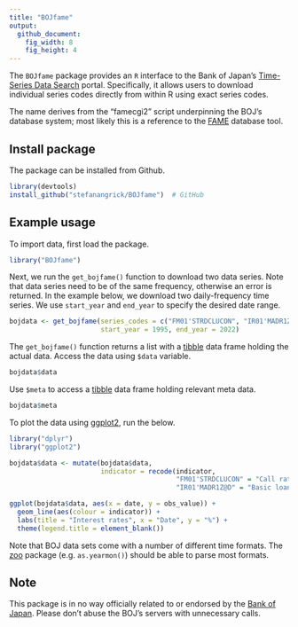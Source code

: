 ```yaml
---
title: "BOJfame"
output:
  github_document:
    fig_width: 8
    fig_height: 4
---
```


The `BOJfame` package provides an `R` interface to the Bank of Japan's [Time-Series Data Search](https://www.stat-search.boj.or.jp/index_en.html) portal. Specifically, it allows users to download individual series codes directly from within R using exact series codes.

The name derives from the "famecgi2" script underpinning the BOJ's database system; most likely this is a reference to the [FAME](https://en.wikipedia.org/wiki/FAME_(database)) database tool.

## Install package

The package can be installed from Github.

```r
library(devtools)
install_github("stefanangrick/BOJfame")  # GitHub
```

## Example usage

To import data, first load the package.

```r
library("BOJfame")
```

Next, we run the `get_bojfame()` function to download two data series. Note that data series need to be of the same frequency, otherwise an error is returned. In the example below, we download two daily-frequency time series. We use `start_year` and `end_year` to specify the desired date range.

```r
bojdata <- get_bojfame(series_codes = c("FM01'STRDCLUCON", "IR01'MADR1Z@D"),
                       start_year = 1995, end_year = 2022)
```

The `get_bojfame()` function returns a list with a [tibble](https://tibble.tidyverse.org/) data frame holding the actual data. Access the data using `$data` variable.

```r
bojdata$data
```

Use `$meta` to access a [tibble](https://tibble.tidyverse.org/) data frame holding relevant meta data.

```r
bojdata$meta
```

To plot the data using [ggplot2](https://ggplot2.tidyverse.org), run the below.

```r
library("dplyr")
library("ggplot2")

bojdata$data <- mutate(bojdata$data,
                       indicator = recode(indicator,
                                          "FM01'STRDCLUCON" = "Call rate",
                                          "IR01'MADR1Z@D" = "Basic loan rate"))

ggplot(bojdata$data, aes(x = date, y = obs_value)) +
  geom_line(aes(colour = indicator)) +
  labs(title = "Interest rates", x = "Date", y = "%") +
  theme(legend.title = element_blank())
```

Note that BOJ data sets come with a number of different time formats. The [zoo](https://cran.r-project.org/package=zoo) package (e.g. `as.yearmon()`) should be able to parse most formats.

## Note

This package is in no way officially related to or endorsed by the [Bank of Japan](https://www.boj.or.jp/). Please don't abuse the BOJ's servers with unnecessary calls.
